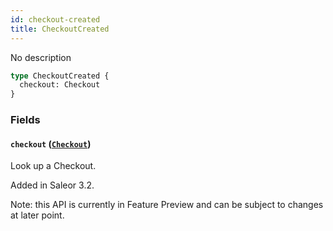 ```yaml
---
id: checkout-created
title: CheckoutCreated
---
```


No description

```graphql
type CheckoutCreated {
  checkout: Checkout
}
```

### Fields

#### `checkout` ([`Checkout`](../../../developer/api-reference/objects/checkout))

Look up a Checkout.

Added in Saleor 3.2.

Note: this API is currently in Feature Preview and can be subject to changes at later point.
